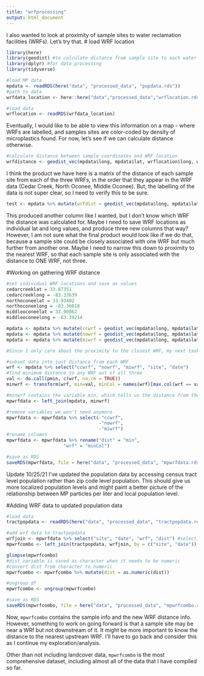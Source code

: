 ```yaml
---
title: "wrfprocessing"
output: html_document
---
```


I also wanted to look at proximity of sample sites to water reclamation facilities (WRFs). Let's try that. 
# load WRF location
```r
library(here)
library(geodist) #to calculate distance from sample site to each water reclamation facility
library(dplyr) #for data processing
library(tidyverse)

#load MP data
mpdata <- readRDS(here("data", "processed_data", "popdata.rds"))
#path to data
wrfdata_location <- here::here("data","processed_data","wrflocation.rds")

#load data
wrflocation <- readRDS(wrfdata_location)
```

Eventually, I would like to be able to view this information on a map - where WRFs are labelled, and samples sites are color-coded by density of microplastics found. For now, let's see if we can calculate distance otherwise. 

```r
#calculate distance between sample coordinates and WRF location
wrfdistance <- geodist_vec(mpdata$long, mpdata$lat, wrflocation$long, wrflocation$lat)
```

I think the product we have here is a matrix of the distance of each sample site from each of the three WRFs, in the order that they appear in the WRF data (Cedar Creek, North Oconee, Middle Oconee). But, the labelling of the data is not super clear, so I need to verify this to be sure. 


```r
test <- mpdata %>% mutate(wrfdist = geodist_vec(mpdata$long, mpdata$lat, wrflocation$long, wrflocation$lat))
```

This produced another column like I wanted, but I don't know which WRF the distance was calculated for. Maybe I need to save WRF locations as individual lat and long values, and produce three new columns that way? However, I am not sure what the final product would look like if we do that, because a sample site could be closely associated with one WRF but much further from another one. Maybe I need to narrow this down to proximity to the nearest WRF, so that each sample site is only associated with the distance to ONE WRF, not three. 

#Working on gathering WRF distance
```r
#set individual WRF locations and save as values
cedarcreeklat = 33.87351 
cedarcreeklong = -83.33639
northoconeelat = 33.93402
northoconeelong = -83.36018
middleoconeelat = 33.90862
middleoconeelong = -83.39214

mpdata <- mpdata %>% mutate(ccwrf = geodist_vec(mpdata$long, mpdata$lat, cedarcreeklong, cedarcreeklat))
mpdata <- mpdata %>% mutate(nowrf = geodist_vec(mpdata$long, mpdata$lat, northoconeelong, northoconeelat))
mpdata <- mpdata %>% mutate(miwrf = geodist_vec(mpdata$long, mpdata$lat, middleoconeelong, middleoconeelat))

#Since I only care about the proximity to the closest WRF, my next task is to write code that creates a new variable returning only the lowest value out of ccwrf, nowrf, and miwrf for each sample site. 

#subset data into just distance from each WRF
wrf <- mpdata %>% select("ccwrf", "nowrf", "miwrf", "site", "date") 
#find minimum distance to any WRF out of all three
val <- do.call(pmin, c(wrf, na.rm = TRUE)) 
minwrf <- transform(wrf, min=val, minCol = names(wrf)[max.col(wrf == val, 'first')])

#minwrf contains the variable min, which tells us the distance from the sample site to the nearest WRF. This is all of the information that we need, so now we will re-join to the original DF
mpwrfdata <- left_join(mpdata, minwrf)

#remove variables we won't need anymore
mpwrfdata <- mpwrfdata %>% select(-"ccwrf", 
                                  -"nowrf",
                                  -"miwrf")
#rename columns
mpwrfdata <- mpwrfdata %>% rename("dist" = "min", 
                     "wrf" = "minCol")

#save as RDS
saveRDS(mpwrfdata, file = here("data", "processed_data", "mpwrfdata.rds"))
```

Update 10/25/21
I've updated the population data by accessing census tract level population rather than zip code level population. This should give us more localized population levels and might paint a better picture of the relationship between MP particles per liter and local population level. 

#Adding WRF data to updated population data
```r
#load data
tractpopdata <- readRDS(here("data", "processed_data", "tractpopdata.rds"))

#add wrf data to tractpopdata
wrfjoin <- mpwrfdata %>% select("site", "date", "wrf", "dist") #selecting just the variables we want to add
mpwrfcombo <- left_join(tractpopdata, wrfjoin, by = c("site", "date")) #joining the two datasets

glimpse(mpwrfcombo)
#dist variable is saved as character when it needs to be numeric
#convert dist from character to numeric
mpwrfcombo <- mpwrfcombo %>% mutate(dist = as.numeric(dist))

#ungroup df
mpwrfcombo <- ungroup(mpwrfcombo)

#save as RDS
saveRDS(mpwrfcombo, file = here("data", "processed_data", "mpwrfcombo.rds"))
```

Now, `mpwrfcombo` contains the sample info and the new WRF distance info. However, something to work on going forward is that a sample site may be near a WRf but not downstream of it. It might be more important to know the distance to the nearest upstream WRF. I'll have to go back and consider this as I continue my exploration/analysis. 

Other than not including landcover data, `mpwrfcombo` is the most comprehensive dataset, including almost all of the data that I have compiled so far.  

